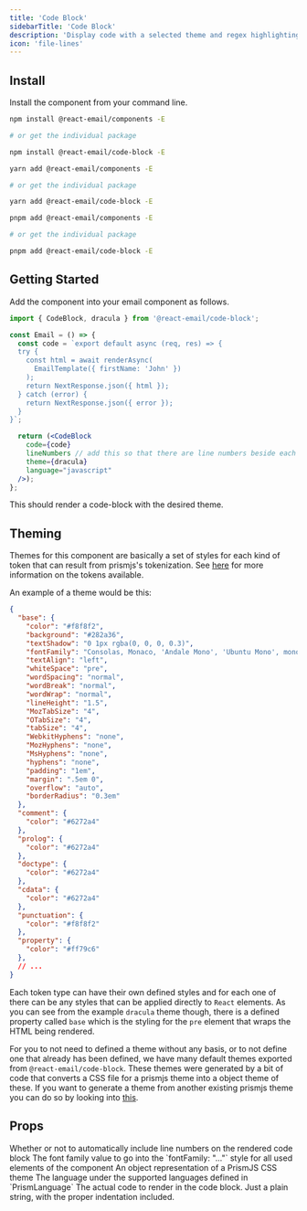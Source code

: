 ```yaml
---
title: 'Code Block'
sidebarTitle: 'Code Block'
description: 'Display code with a selected theme and regex highlighting using Prism.js.'
icon: 'file-lines'
---
```



## Install

Install the component from your command line.

<CodeGroup>

```sh npm
npm install @react-email/components -E

# or get the individual package

npm install @react-email/code-block -E
```

```sh yarn
yarn add @react-email/components -E

# or get the individual package

yarn add @react-email/code-block -E
```

```sh pnpm
pnpm add @react-email/components -E

# or get the individual package

pnpm add @react-email/code-block -E
```

</CodeGroup>

## Getting Started

Add the component into your email component as follows.

```jsx
import { CodeBlock, dracula } from '@react-email/code-block';

const Email = () => {
  const code = `export default async (req, res) => {
  try {
    const html = await renderAsync(
      EmailTemplate({ firstName: 'John' })
    );
    return NextResponse.json({ html });
  } catch (error) {
    return NextResponse.json({ error });
  }
}`;

  return (<CodeBlock
    code={code}
    lineNumbers // add this so that there are line numbers beside each code line
    theme={dracula}
    language="javascript"
  />);
};
```

This should render a code-block with the desired theme.

## Theming

Themes for this component are basically a set of styles for each kind of token that can result from prismjs's tokenization. See [here](https://prismjs.com/tokens.html) for more information on the tokens available.

An example of a theme would be this:

```json
{
  "base": {
    "color": "#f8f8f2",
    "background": "#282a36",
    "textShadow": "0 1px rgba(0, 0, 0, 0.3)",
    "fontFamily": "Consolas, Monaco, 'Andale Mono', 'Ubuntu Mono', monospace",
    "textAlign": "left",
    "whiteSpace": "pre",
    "wordSpacing": "normal",
    "wordBreak": "normal",
    "wordWrap": "normal",
    "lineHeight": "1.5",
    "MozTabSize": "4",
    "OTabSize": "4",
    "tabSize": "4",
    "WebkitHyphens": "none",
    "MozHyphens": "none",
    "MsHyphens": "none",
    "hyphens": "none",
    "padding": "1em",
    "margin": ".5em 0",
    "overflow": "auto",
    "borderRadius": "0.3em"
  },
  "comment": {
    "color": "#6272a4"
  },
  "prolog": {
    "color": "#6272a4"
  },
  "doctype": {
    "color": "#6272a4"
  },
  "cdata": {
    "color": "#6272a4"
  },
  "punctuation": {
    "color": "#f8f8f2"
  },
  "property": {
    "color": "#ff79c6"
  },
  // ...
}
```

Each token type can have their own defined styles and for each one of there can be any styles that can be applied directly to `React` elements. 
As you can see from the example `dracula` theme though, there is a defined property called `base` which is the styling for the `pre` element that wraps the HTML being rendered.

For you to not need to defined a theme without any basis, or to not define one that already has been defined, we have many default themes exported from `@react-email/code-block`. 
These themes were generated by a bit of code that converts a CSS file for a prismjs theme into a object theme of these. 
If you want to generate a theme from another existing prismjs theme you can do so by looking into [this](https://github.com/gabrielmfern/from-prismjs-to-react-email-code-block-theme).

## Props

<ResponseField name="lineNumbers" type="boolean">
  Whether or not to automatically include line numbers on the rendered code block
</ResponseField>

<ResponseField name="fontFamily" type="string">
  The font family value to go into the `fontFamily: "..."` style for
  all used elements of the component
</ResponseField>

<ResponseField name="theme" type="Theme" required>
  An object representation of a PrismJS CSS theme
</ResponseField>

<ResponseField name="language" type="string" required>
  The language under the supported languages defined in `PrismLanguage`
</ResponseField>

<ResponseField name="code" type="string" required>
  The actual code to render in the code block. Just a plain string, with the proper indentation included.
</ResponseField>

<Support/>

